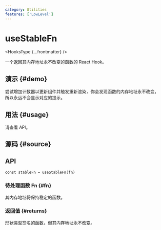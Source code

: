 ```yaml
---
category: Utilities
features: ['LowLevel']
---
```


# useStableFn


<HooksType {...frontmatter} />

一个返回其内存地址永不改变的函数的 React Hook。

## 演示 \{#demo}

尝试增加计数器以更新组件并触发重新渲染，你会发现函数的内存地址永不改变，所以永远不会显示对应的提示。


<App />

## 用法 \{#usage}

请查看 API。

## 源码 \{#source}


<Source />

## API

```tsx
const stableFn = useStableFn(fn)
```

### 待处理函数 Fn \{#fn}

其内存地址将保持稳定的函数。

### 返回值 \{#returns}

形状类型签名的函数，但其内存地址永不改变。




